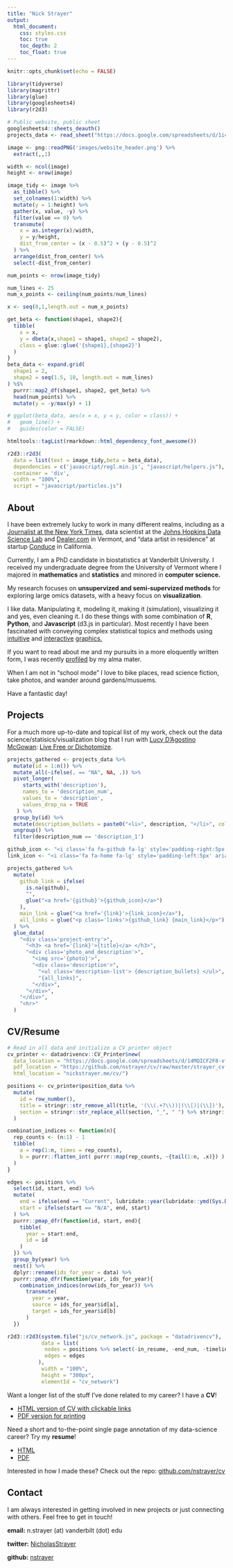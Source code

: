 ```yaml
---
title: "Nick Strayer"
output:
  html_document:
    css: styles.css
    toc: true
    toc_depth: 2
    toc_float: true
---
```


```r
knitr::opts_chunk$set(echo = FALSE)

library(tidyverse)
library(magrittr)
library(glue)
library(googlesheets4)
library(r2d3)

# Public website, public sheet
googlesheets4::sheets_deauth()
projects_data <- read_sheet("https://docs.google.com/spreadsheets/d/1i4PobTTNsYJptE9KvMCiYq4oWEZ99WADJWqXVk4zDhE/edit?usp=sharing")

image <- png::readPNG('images/website_header.png') %>% 
  extract(,,1)

width <- ncol(image)
height <- nrow(image)

image_tidy <- image %>% 
  as_tibble() %>% 
  set_colnames(1:width) %>% 
  mutate(y = 1:height) %>% 
  gather(x, value, -y) %>% 
  filter(value == 0) %>% 
  transmute(
    x = as.integer(x)/width,
    y = y/height,
    dist_from_center = (x - 0.5)^2 + (y - 0.5)^2
  ) %>% 
  arrange(dist_from_center) %>% 
  select(-dist_from_center)

num_points <- nrow(image_tidy)

num_lines <- 25
num_x_points <- ceiling(num_points/num_lines)

x <- seq(0,1,length.out = num_x_points)

get_beta <- function(shape1, shape2){
  tibble(
    x = x, 
    y = dbeta(x,shape1 = shape1, shape2 = shape2),
    class = glue::glue('{shape1},{shape2}')
  )
}
beta_data <- expand.grid(
  shape1 = 2,
  shape2 = seq(1.5, 10, length.out = num_lines)
) %$% 
  purrr::map2_df(shape1, shape2, get_beta) %>% 
  head(num_points) %>% 
  mutate(y = -y/max(y) + 1)

# ggplot(beta_data, aes(x = x, y = y, color = class)) +
#   geom_line() +
#   guides(color = FALSE)

htmltools::tagList(rmarkdown::html_dependency_font_awesome())
```



```r
r2d3::r2d3(
  data = list(text = image_tidy,beta = beta_data), 
  dependencies = c('javascript/regl.min.js', "javascript/helpers.js"), 
  container = 'div', 
  width = "100%",
  script = "javascript/particles.js")
```


## About


I have been extremely lucky to work in many different realms, including as a [Journalist at the New York Times](http://www.nytimes.com/interactive/2016/08/26/us/college-student-migration.html), data scientist at the [Johns Hopkins Data Science Lab](http://jhudatascience.org/) and [Dealer.com](http://www.dealer.com/) in Vermont, and "data artist in residence" at startup [Conduce](https://www.conduce.com/) in California. 

Currently, I am a PhD candidate in biostatistics at Vanderbilt University. I received my undergraduate degree from the University of Vermont where I majored in __mathematics__ and __statistics__ and minored in __computer science.__

My research focuses on __unsupervized and semi-supervized methods__ for exploring large omics datasets, with a heavy focus on __visualization__. 

I like data. Manipulating it, modeling it, making it (simulation), visualizing it and yes, even cleaning it. I do these things with some combination of __R__, __Python__, and __Javascript__ (d3.js in particular). Most recently I have been fascinated with conveying complex statistical topics and methods using [intuitive](http://nickstrayer.me/binomialFun/confidenceIntervals) and [interactive](http://nickstrayer.me/likelihood) [graphics.](http://nickstrayer.me/binomialFun/)

If you want to read about me and my pursuits in a more eloquently written form, I was recently [profiled](https://www.uvm.edu/uvmnews/news/deeper-story-data) by my alma mater.

When I am not in "school mode" I love to bike places, read science fiction, take photos, and wander around gardens/musuems.


Have a fantastic day!


## Projects


For a much more up-to-date and topical list of my work, check out the data science/statisics/visualization blog that I run with [Lucy D'Agostino McGowan](https://www.lucymcgowan.com/): [Live Free or Dichotomize](http://livefreeordichotomize.com/). 

```r
projects_gathered <- projects_data %>% 
  mutate(id = 1:n()) %>% 
  mutate_all(~ifelse(. == "NA", NA, .)) %>% 
  pivot_longer(
     starts_with('description'),
     names_to = 'description_num',
     values_to = 'description',
     values_drop_na = TRUE
   ) %>% 
  group_by(id) %>% 
  mutate(description_bullets = paste0("<li>", description, "</li>", collapse = "\n") ) %>% 
  ungroup() %>% 
  filter(description_num == 'description_1') 

github_icon <- "<i class='fa fa-github fa-lg' style='padding-right:5px' aria-hidden='true'></i>"
link_icon <- "<i class='fa fa-home fa-lg' style='padding-left:5px' aria-hidden='true'></i>"

projects_gathered %>% 
  mutate(
    github_link = ifelse(
      is.na(github), 
      "", 
      glue("<a href='{github}'>{github_icon}</a>")
    ),
    main_link = glue("<a href='{link}'>{link_icon}</a>"),
    all_links = glue("<p class='links'>{github_link} {main_link}</p>")
  ) %>% 
  glue_data(
    "<div class='project-entry'>",
      "<h3> <a href='{link}'>{title}</a> </h3>",
      "<div class='photo_and_description'>",
        "<img src='{photo}'>",
        "<div class='description'>",
          "<ul class='description-list'> {description_bullets} </ul>",
          "{all_links}",
        "</div>",
      "</div>",
    "</div>", 
    "<hr>"
  )
```



## CV/Resume

```r
# Read in all data and initialize a CV printer object
cv_printer <- datadrivencv::CV_Printer$new(
  data_location = "https://docs.google.com/spreadsheets/d/14MQICF2F8-vf8CKPF1m4lyGKO6_thG-4aSwat1e2TWc",
  pdf_location = "https://github.com/nstrayer/cv/raw/master/strayer_cv.pdf",
  html_location = "nickstrayer.me/cv/")

positions <- cv_printer$position_data %>% 
  mutate(
    id = row_number(),
    title = stringr::str_remove_all(title, '(\\(.+?\\))|(\\[)|(\\])'),
    section = stringr::str_replace_all(section, "_", " ") %>% stringr::str_to_title()
  )

combination_indices <- function(n){
  rep_counts <- (n:1) - 1
  tibble(
    a = rep(1:n, times = rep_counts),
    b = purrr::flatten_int( purrr::map(rep_counts, ~{tail(1:n, .x)}) )
  )
}

edges <- positions %>% 
  select(id, start, end) %>% 
  mutate(
    end = ifelse(end == "Current", lubridate::year(lubridate::ymd(Sys.Date())), end),
    start = ifelse(start == "N/A", end, start)
  ) %>% 
  purrr::pmap_dfr(function(id, start, end){
    tibble(
      year = start:end,
      id = id
    )
  }) %>% 
  group_by(year) %>% 
  nest() %>% 
  dplyr::rename(ids_for_year = data) %>% 
  purrr::pmap_dfr(function(year, ids_for_year){
    combination_indices(nrow(ids_for_year)) %>% 
      transmute(
        year = year,
        source = ids_for_year$id[a],
        target = ids_for_year$id[b]
      )
  })
```

```r

r2d3::r2d3(system.file("js/cv_network.js", package = "datadrivencv"),
           data = list(
            nodes = positions %>% select(-in_resume, -end_num, -timeline),
            edges = edges
          ),
           width = "100%",
           height = "300px",
           elementId = "cv_network")
```


Want a longer list of the stuff I've done related to my career? I have a __CV__!

- [HTML version of CV with clickable links](http://nickstrayer.me/cv)
- [PDF version for printing](https://github.com/nstrayer/cv/raw/master/strayer_cv.pdf)


Need a short and to-the-point single page annotation of my data-science career? Try my __resume__!

- [HTML](http://nickstrayer.me/cv/resume.html)
- [PDF](https://github.com/nstrayer/cv/raw/master/strayer_resume.pdf)

Interested in how I made these? Check out the repo: [github.com/nstrayer/cv](https://github.com/nstrayer/cv)


## Contact

I am always interested in getting involved in new projects or just connecting with others. Feel free
to get in touch!

**email:** n.strayer (at) vanderbilt (dot) edu


**twitter:** <a href="https://twitter.com/NicholasStrayer" target="_blank">NicholasStrayer </a>
   

**github:** <a href="https://github.com/nstrayer" target="_blank">nstrayer </a>
